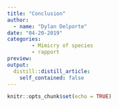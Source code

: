 ```yaml
---
title: "Conclusion"
author: 
  - name: "Dylan Delporte"
date: "04-20-2019"
categories:
        - Mimicry of species
        - rapport
preview: 
output:
  distill::distill_article:
    self_contained: false
---
```


```r
knitr::opts_chunk$set(echo = TRUE)
```

